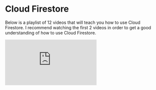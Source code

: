 
# Cloud Firestore

Below is a playlist of 12 videos that will teach you how to use Cloud Firestore. I recommend watching the first 2 videos in order to get a good understanding of how to use Cloud Firestore.

<iframe
  style={{ width: "100%", aspectRatio: "16/9" }}
  src="https://www.youtube.com/embed/?listType=playlist&list=PLl-K7zZEsYLluG5MCVEzXAQ7ACZBCuZgZ"
  title="YouTube video player"
  frameBorder="0"
  allow="accelerometer; autoplay; clipboard-write; encrypted-media; gyroscope; picture-in-picture; web-share"
  allowFullScreen="allowFullScreen"
/>

## Introduction

Cloud Firestore, a key component of the Firebase platform, is a NoSQL document-oriented database. As a managed service provided by Google, it handles all the underlying infrastructure and maintenance, freeing you to concentrate on building your application.

In Cloud Firestore, data is structured into documents, which are then organized into collections. These documents, essentially sets of key-value pairs, can accommodate a variety of data types including strings, numbers, booleans, arrays, objects, or even null. Unlike traditional relational databases, Firestore's NoSQL structure allows for flexibility in data architecture as documents within a single collection are not required to share the same structure. Moreover, Firestore supports the creation of subcollections, enabling the nesting of collections within a document, thereby providing opportunities for more complex data organization.

## Structure Data

When building applications with Firestore, one of your primary tasks is to structure your data effectively. Firestore is a NoSQL, document-oriented database, which allows for flexible data structures. However, understanding the best ways to organize your data can greatly improve query performance and ease of development.

In Firestore, data is stored as documents, which are then organized into collections. Each document is a set of key-value pairs, similar to a JSON object. Documents can contain complex nested objects, or they can contain subcollections.

Your Firestore data structure should be influenced by the queries your application will perform. For example, if you frequently need to access all the items that a user has, you might structure your data with a users collection and an items subcollection within each user document. This would make it easy to retrieve all items for a specific user.

However, be mindful of Firestore's limitations, such as the inability to perform queries across multiple collections. Also, Firestore charges for the number of read, write, and delete operations you perform, so structure your data in a way that minimizes the number of operations you need for common tasks.

Here's an example of a possible data structure for a shopping list application,

```mermaid
graph TD;
  users-->| |user1;
  users-->| |user2;
  user1-->| |item1_1;
  user1-->| |item1_2;
  user1-->| |item1_3;
  user2-->| |item2_1;
  user2-->| |item2_2;
```

In this structure, `users` is a collection that contains multiple `user` documents. Each `user` document could contain data about the user, like their userId and name. Each `user` document also has a subcollection of `item` documents. Each `item` document, in turn, contains information about the item. This structure makes it easy to retrieve all items for a user.

## Basic Operations

Firestore provides a complete set of APIs that allow you to perform a variety of operations on your data. These operations include Create, Read, Update, Delete (CRUD) operations, as well as real-time updates. Here's how you can use these operations in the context of our shopping list application.

### Create

Creating a new document in Firestore involves specifying the collection and then calling the add method with the data to be stored. For example, to create a new shopping list item:

```js copy
import { collection, addDoc } from "firebase/firestore";

const docRef = await addDoc(collection(db, "users", "user1", "items"), {
  name: "Milk 🥛",
  quantity: 1,
  category: "Dairy",
});
console.log("Item is created with ID: ", docRef.id);
```

### Read

Reading documents from Firestore can be done either by fetching a single document, or by querying for multiple documents.

To fetch a single document, like a specific item:

```js copy
import { doc, getDoc } from "firebase/firestore";

const docRef = doc(db, "users", "user1", "items", "item1_1");
const docSnap = await getDoc(docRef);

if (docSnap.exists()) {
  console.log("Item data:", docSnap.data());
} else {
  console.log("No such item!");
}
```

To query for multiple documents, like all items from with multiple quantities, use the where method on a collection reference:

```js copy
import { collection, query, where, getDocs } from "firebase/firestore";

const q = query(
  collection(db, "users", "user1", "items"),
  where("quantity", ">", 1)
);
const querySnapshot = await getDocs(q);
querySnapshot.forEach((doc) => {
  console.log(doc.id, " => ", doc.data());
});
```

### Update

To update a document in Firestore, reference the document and call the update method with the new data:

```js copy
import { doc, updateDoc } from "firebase/firestore";

const docRef = doc(db, "users", "user1", "items", "item1_1");
await updateDoc(docRef, {
  quantity: 12, // update the quantity to 12
});
```

### Delete

Deleting a document can be done by calling the delete method on a DocumentReference:

```js copy
import { doc, deleteDoc } from "firebase/firestore";

const docRef = doc(db, "users", "user1", "items", "item1_1");
await deleteDoc(docRef);
```

### Real-time Updates

Firestore also allows you to listen for real-time updates on documents and collections. This means you can update your app interface in real-time as data changes in the database. Here is an example of how to listen for changes to the list of items:

```js copy
import { doc, onSnapshot } from "firebase/firestore";

const colRef = collection(db, "users", "user1", "items");
const unsubscribe = onSnapshot(colRef, (snapshot) => {
  snapshot.forEach((doc) => {
    console.log(doc.id, " => ", doc.data());
  });
});

// Later, you can unsubscribe from the updates (e.g., when the component unmounts).
unsubscribe();
```

This code will print the current data for each item, and then print the new data every time the items are updated.

## Security Rules

Firebase's Cloud Firestore Security Rules provide a powerful and flexible way to manage access to your database at a granular level. They play a critical role in securing your Firestore data, and understanding them is essential to building secure Firebase applications.

Firestore Security Rules are custom expressions written in a syntax that closely resembles JavaScript. They control how incoming requests to read, write, or update data are handled. These rules can be tailored to your specific needs, allowing you to enforce who has access to your data, what data they can access, and what they can do with it.

Security rules can use various aspects of a request to decide whether to allow or deny access, such as authentication status, user roles, request time, or the request’s intended data. They are organized hierarchically to match the structure of your database, allowing you to specify rules for specific collections, documents, or fields.

Here's an example of a simple security rule:

```
service cloud.firestore {
  match /databases/{database}/documents {
    match /users/{userId} {
      allow read, write: if request.auth != null && request.auth.uid == userId;
    }
  }
}
```

In this example, access to documents in the users collection is controlled based on the user's authentication status and ID. The rule states that a user can read or write their own document (where the document ID matches their user ID), but only if they are authenticated (`request.auth != null`). This rule ensures that users can only access their own data, providing a basic level of data privacy and security.

<Callout type="warning" emoji="⚠️">
**Important: Firestore rules are NOT filters!**

They control access to data, but they do not change the data that is returned by a query. If a query attempts to retrieve data that the user does not have access to, the entire query will fail, rather than just omitting the inaccessible data. Always ensure that your queries only request data that the user has permission to access according to your Firestore rules.

</Callout>

## Next.js Skills

### Routing

#### Review Pages and Layouts

Pages are UI components that are unique to a route. They are defined by exporting a React component from a page.js file. Nested folders can be used to define a route and a page.js file makes the route publicly accessible. In the following example, there are two routes defined: `/` and `/shopping-list`.

<FileTree>
  <FileTree.Folder name="app" defaultOpen>
    <FileTree.File name="page.js" />
    <FileTree.Folder name="shopping-list" defaultOpen>
      <FileTree.File name="page.js" />
    </FileTree.Folder>
  </FileTree.Folder>
</FileTree>

Layouts are UI components that are shared across multiple pages. They preserve state and remain interactive on navigation without re-rendering. Layouts can also be nested. They are defined by default exporting a React component from a layout.js file. The component should accept a children prop that will be populated with a child layout or a child page during rendering.

<FileTree>
  <FileTree.Folder name="app" defaultOpen>
    <FileTree.File name="page.js" />
    <FileTree.File name="layout.js" />
    <FileTree.Folder name="shopping-list" defaultOpen>
      <FileTree.File name="page.js" />
    </FileTree.Folder>
  </FileTree.Folder>
</FileTree>

In this example, we define a layout.js file as the default layout for our application.

#### Route Groups

Route groups allow the organization of route segments and project files into logical groups without affecting the URL path structure. This is done by marking a folder as a Route Group to prevent it from being included in the route's URL path. Route groups are useful for organizing routes into groups, enabling nested layouts in the same route segment level.

A route group can be created by wrapping a folder's name in parenthesis: (folderName).

<FileTree>
  <FileTree.Folder name="app" defaultOpen>
    <FileTree.File name="page.js" />
    <FileTree.Folder name="(shopping-list)" defaultOpen>
      <FileTree.Folder name="list" defaultOpen>
        <FileTree.File name="page.js" />
      </FileTree.Folder>
      <FileTree.Folder name="new" defaultOpen>
        <FileTree.File name="page.js" />
      </FileTree.Folder>
    </FileTree.Folder>
    <FileTree.Folder name="(marketing)" defaultOpen>
      <FileTree.Folder name="about" defaultOpen>
        <FileTree.File name="page.js" />
      </FileTree.Folder>
    </FileTree.Folder>
  </FileTree.Folder>
</FileTree>

In this example, we define a route group for the shopping-list and marketing folders. The shopping-list folder contains two subfolders: list and new. The marketing folder contains a single subfolder: about. The route group folders are not included in the URL path, so the routes are `/`, `/list`, `/new`, and `/about`.

#### Dynamic Routes

Dynamic routes are used when the exact segment names are not known ahead of time and routes need to be created from dynamic data. Dynamic Segments can be created by wrapping a folder's name in square brackets: `[folderName]`. For example, `[id]` or `[slug]`.

<FileTree>
  <FileTree.Folder name="app" defaultOpen>
    <FileTree.File name="page.js" />
    <FileTree.Folder name="users" defaultOpen>
      <FileTree.File name="page.js" />
      <FileTree.Folder name="[id]" defaultOpen>
        <FileTree.File name="page.js" />
      </FileTree.Folder>
    </FileTree.Folder>
  </FileTree.Folder>
</FileTree>

In this example, we define routes for `/`, `/users`, and a dynamic route for a user's profile page, e.g. `/users/user1`. The user's ID will be used to fetch the user's data from the database.

Adding `...` to the beginning of a folder name will make it a catch-all route. This means that all routes that match the folder name will be handled by the file. For example, if we add a file named `...` to the users's id folder, `/users/[...id]`, it will handle all routes that start with `/users/`, e.g. `/users`, `/users/user1`, `/users/user1/profile`, etc.

## 🗒️ Summary

- **Cloud Firestore Basics**: Firestore is a NoSQL, document-oriented database that's part of Google's Firebase platform.
- **Data Structure**: he structure should be designed to minimize the number of read, write, and delete operations and to accommodate Firestore's limitations, such as the inability to perform queries across multiple collections.
- **Firestore Operations**: Firestore offers a complete set of APIs for Create, Read, Update, Delete (CRUD) operations, and real-time updates. These operations can be used to interact with the data in the context of an application.
- **Firestore Security Rules**: Security Rules in Firestore provide a way to manage access to your database. These rules, written in a JavaScript-like syntax, control how incoming requests to read, write, or update data are handled.
- **Route Groups**: Route groups in Next.js allow the organization of route segments and project files into logical groups without affecting the URL path structure. They are useful for organizing routes into groups and enabling nested layouts in the same route segment level.
- **Dynamic Routes in Next.js**: Dynamic routes are used when the exact segment names are not known in advance, and routes need to be created from dynamic data. Dynamic segments can be created by wrapping a folder's name in square brackets, such as [folderName].
- **Integration of Firestore with Next.js**: The combination of Firestore's flexible data structuring and Next.js's dynamic routing can enable the creation of powerful, dynamic web applications. For instance, a dynamic route in Next.js, such as /users/[id], can fetch a user's data from a Firestore document based on the user's ID.

## 📚 Knowledge Check

<MultipleChoice
  question="What type of database is Cloud Firestore?"
  choices={["SQL", "NoSQL", "Graph", "Object-relational"]}
  answer="2"
/>

<MultipleChoice
  question="In Firestore, how is data structured?"
  choices={[
    "Tables",
    "Documents and Collections",
    "Nodes and Edges",
    "Arrays and Objects",
  ]}
  answer="2"
/>

<MultipleChoice
  question="What operations can be performed on Firestore data?"
  choices={[
    "Create, Read, Update, Delete (CRUD)",
    "Pull, Push",
    "Merge, Rebase",
    "Commit, Checkout",
  ]}
  answer="1"
/>

<MultipleChoice
  question="What language closely resembles Firestore Security Rules syntax?"
  choices={["Python", "JavaScript", "C#", "Java"]}
  answer="2"
/>

<MultipleChoice
  question="In Next.js, what is a 'Page'?"
  choices={[
    "A template for a web page",
    "A UI component unique to a route",
    "A JavaScript library",
    "A CSS framework",
  ]}
  answer="2"
/>

<MultipleChoice
  question="What are 'Layouts' in Next.js used for?"
  choices={[
    "Styling pages",
    "Creating animations",
    "Sharing UI components across multiple pages",
    "Loading data from APIs",
  ]}
  answer="3"
/>

<MultipleChoice
  question="In Next.js, how is a 'Route Group' defined?"
  choices={[
    "By wrapping the folder's name in square brackets",
    "By marking a folder as a Route Group",
    "By wrapping the folder's name in parenthesis",
    "By appending 'RouteGroup' to the folder's name",
  ]}
  answer="3"
/>

<MultipleChoice
  question="How are 'Dynamic Routes' in Next.js defined?"
  choices={[
    "By wrapping the folder's name in square brackets",
    "By marking a folder as a Dynamic Route",
    "By wrapping the folder's name in parenthesis",
    "By appending 'Dynamic' to the folder's name",
  ]}
  answer="1"
/>

<MultipleChoice
  question="What is the purpose of Firestore Security Rules?"
  choices={[
    "To filter data returned by queries",
    "To manage access to the database",
    "To structure the data",
    "To improve the performance of queries",
  ]}
  answer="2"
/>

<MultipleChoice
  question="What should Firestore data structure be influenced by?"
  choices={[
    "The color scheme of your app",
    "The queries your application will perform",
    "The size of your team",
    "The coding language you're using",
  ]}
  answer="2"
/>

## 🌐 Demo

In this demo, Cloud Firestore is used to store data for a simple event management application. The application allows users to view all the events, view one event, and add a new event. Go ahead and add your own events to the database and see them appear in the application. The rest of the class will be able to see your events as well.

- [Week 10 Demo code](https://github.com/warsylewicz/webdev2-demos/tree/master/app/week10)
- [Live deployment](https://webdev2-demos.vercel.app/week10)

## 📖 Further Reading

- [Cloud Firestore Documentation](https://firebase.google.com/docs/firestore)
- [Next.js Routing](https://nextjs.org/docs/app/building-your-application/routing)
